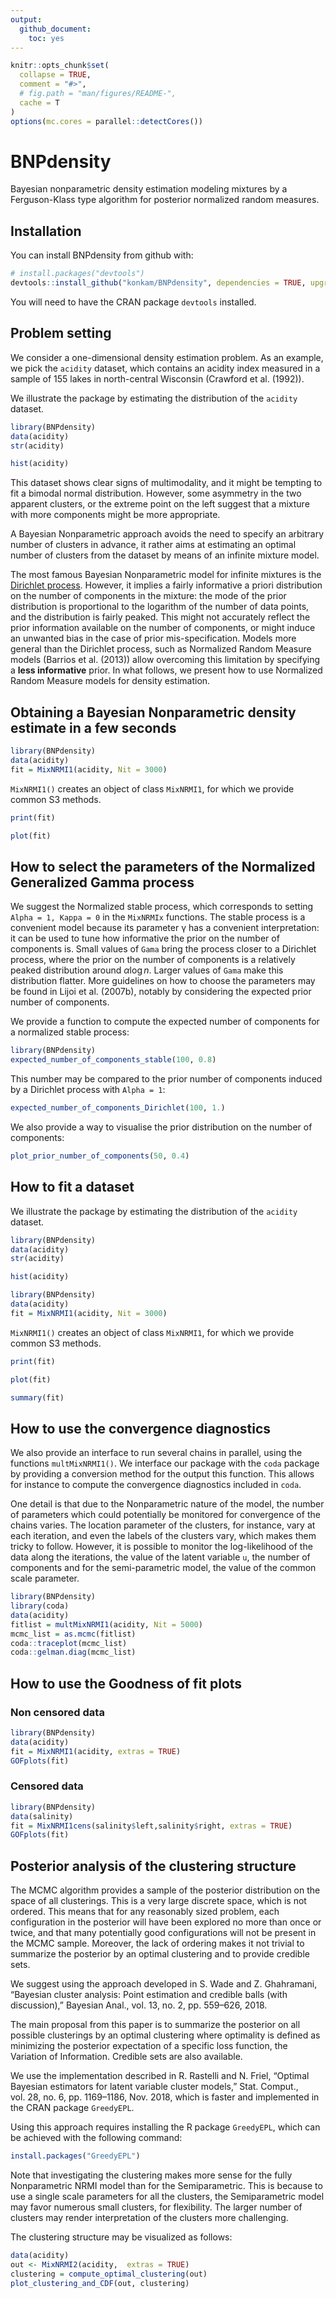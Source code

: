 ```yaml
---
output: 
  github_document:
    toc: yes
---
```


<!-- README.md is generated from README.Rmd. Please edit that file -->

```r
knitr::opts_chunk$set(
  collapse = TRUE,
  comment = "#>",
  # fig.path = "man/figures/README-",
  cache = T
)
options(mc.cores = parallel::detectCores())
```

# BNPdensity

Bayesian nonparametric density estimation modeling mixtures by a Ferguson-Klass type algorithm for posterior normalized random measures.

## Installation

You can install BNPdensity from github with:

```r
# install.packages("devtools")
devtools::install_github("konkam/BNPdensity", dependencies = TRUE, upgrade = TRUE)
```

You will need to have the CRAN package `devtools` installed.


## Problem setting

We consider a one-dimensional density estimation problem. As an example, we pick the `acidity` dataset, which contains an acidity index measured in a sample of 155 lakes in north-central Wisconsin (Crawford et al. (1992)).

We illustrate the package by estimating the distribution of the `acidity` dataset.

```r
library(BNPdensity)
data(acidity)
str(acidity)
```

```r
hist(acidity)
```

This dataset shows clear signs of multimodality, and it might be tempting to fit a bimodal normal distribution. However, some asymmetry in the two apparent clusters, or the extreme point on the left suggest that a mixture with more components might be more appropriate.

A Bayesian Nonparametric approach avoids the need to specify an arbitrary number of clusters in advance, it rather aims at estimating an optimal number of clusters from the dataset by means of an infinite mixture model.

The most famous Bayesian Nonparametric model for infinite mixtures is the [Dirichlet process](https://en.wikipedia.org/wiki/Dirichlet_process). However, it implies a fairly informative a priori distribution on the number of components in the mixture: the mode of the prior distribution is proportional to the logarithm of the number of data points, and the distribution is fairly peaked.
This might not accurately reflect the prior information available on the number of components, or might induce an unwanted bias in the case of prior mis-specification.
Models more general than the Dirichlet process, such as Normalized Random Measure models (Barrios et al. (2013)) allow overcoming this limitation by specifying a **less informative** prior. In what follows, we present how to use Normalized Random Measure models for density estimation.

## Obtaining a Bayesian Nonparametric density estimate in a few seconds

```r
library(BNPdensity)
data(acidity)
fit = MixNRMI1(acidity, Nit = 3000)
```

`MixNRMI1()` creates an object of class `MixNRMI1`, for which we provide common S3 methods.

```r
print(fit)
```

```r
plot(fit)
```



## How to select the parameters of the Normalized Generalized Gamma process

We suggest the Normalized stable process, which corresponds to setting `Alpha = 1, Kappa = 0` in the `MixNRMIx` functions.
The stable process is a convenient model because its parameter γ has a convenient interpretation: it can be used to tune how informative the prior on the number of components is. 
Small values of `Gama` bring the process closer to a Dirichlet process, where the prior on the number of components is a relatively peaked distribution around $\alpha \log n$. 
Larger values of `Gama` make this distribution flatter. 
More guidelines on how to choose the parameters may be found in Lijoi et al. (2007b), notably by considering the expected prior number of components.

We provide a function to compute the expected number of components for a normalized stable process:

```r
library(BNPdensity)
expected_number_of_components_stable(100, 0.8)
```

This number may be compared to the prior number of components induced by a Dirichlet process with `Alpha = 1`:

```r
expected_number_of_components_Dirichlet(100, 1.)
```

We also provide a way to visualise the prior distribution on the number of components:

```r
plot_prior_number_of_components(50, 0.4) 
```
## How to fit a dataset

We illustrate the package by estimating the distribution of the `acidity` dataset.

```r
library(BNPdensity)
data(acidity)
str(acidity)
```

```r
hist(acidity)
```


```r
library(BNPdensity)
data(acidity)
fit = MixNRMI1(acidity, Nit = 3000)
```

`MixNRMI1()` creates an object of class `MixNRMI1`, for which we provide common S3 methods.

```r
print(fit)
```

```r
plot(fit)
```


```r
summary(fit)
```


## How to use the convergence diagnostics

We also provide an interface to run several chains in parallel, using the functions `multMixNRMI1()`. We interface our package with the `coda` package by providing a conversion method for the output this function. This allows for instance to compute the convergence diagnostics included in `coda`.

One detail is that due to the Nonparametric nature of the model, the number of parameters which could potentially be monitored for convergence of the chains varies. 
The location parameter of the clusters, for instance, vary at each iteration, and even the labels of the clusters vary, which makes them tricky to follow.
However, it is possible to monitor the log-likelihood of the data along the iterations, the value of the latent variable `u`, the number of components and for the semi-parametric model, the value of the common scale parameter.

```r
library(BNPdensity)
library(coda)
data(acidity)
fitlist = multMixNRMI1(acidity, Nit = 5000)
mcmc_list = as.mcmc(fitlist)
coda::traceplot(mcmc_list)
coda::gelman.diag(mcmc_list)
```


## How to use the Goodness of fit plots

### Non censored data

```r
library(BNPdensity)
data(acidity)
fit = MixNRMI1(acidity, extras = TRUE)
GOFplots(fit)
```

### Censored data

```r
library(BNPdensity)
data(salinity)
fit = MixNRMI1cens(salinity$left,salinity$right, extras = TRUE)
GOFplots(fit)
```

## Posterior analysis of the clustering structure

The MCMC algorithm provides a sample of the posterior distribution on the space of all clusterings. 
This is a very large discrete space, which is not ordered. 
This means that for any reasonably sized problem, each configuration in the posterior will have been explored no more than once or twice, and that many potentially good configurations will not be present in the MCMC sample.
Moreover, the lack of ordering makes it not trivial to summarize the posterior by an optimal clustering and to provide credible sets.

We suggest using the approach developed in S. Wade and Z. Ghahramani, “Bayesian cluster analysis: Point estimation and credible balls (with discussion),” Bayesian Anal., vol. 13, no. 2, pp. 559–626, 2018.

The main proposal from this paper is to summarize the posterior on all possible clusterings by an optimal clustering where optimality is defined as minimizing the posterior expectation of a specific loss function, the Variation of Information.
Credible sets are also available.

We use the implementation described in R. Rastelli and N. Friel, “Optimal Bayesian estimators for latent variable cluster models,” Stat. Comput., vol. 28, no. 6, pp. 1169–1186, Nov. 2018, which is faster and implemented in the CRAN package `GreedyEPL`.

Using this approach requires installing the R package `GreedyEPL`, which can be achieved with the following command:

```r
install.packages("GreedyEPL")
```


Note that investigating the clustering makes more sense for the fully Nonparametric NRMI model than for the Semiparametric.
This is because to use a single scale parameters for all the clusters, the Semiparametric model may favor numerous small clusters, for flexibility.
The larger number of clusters may render interpretation of the clusters more challenging.

The clustering structure may be visualized as follows:

```r
data(acidity)
out <- MixNRMI2(acidity,  extras = TRUE)
clustering = compute_optimal_clustering(out)
plot_clustering_and_CDF(out, clustering)
```